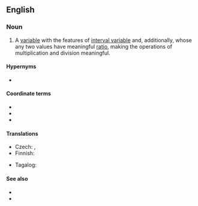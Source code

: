 ==English==

===Noun===
{{en-noun}}

# {{lb|en|statistics}} A [[variable]] with the features of [[interval variable]] and, additionally, whose any two values have meaningful [[ratio]], making the operations of multiplication and division meaningful.
{{examples|width=40%|examples=Speed<br>10 meters per second > 8 meters per second<br>10 mps - 8 mps = 2 mps<br>8 mps + 2 mps = 10 mps<br>'''10 mps / 8 mps = 1.25 (times as fast)<br>1.25 * 8 mps = 10 mps'''<br>10 mps * 8 mps = ''not defined''}}

====Hypernyms====
* {{l|en|cardinal variable}}

====Coordinate terms====
* {{l|en|categorical variable}}
* {{l|en|nominal variable}}
* {{l|en|interval variable}}

====Translations====
{{trans-top|ratio variable}}
* Czech: {{t|cs|poměrová veličina|f}}, {{t|cs|poměrová proměnná|f}}
* Finnish: {{t|fi|[[suhdeasteikollinen]] [[muuttuja]]}}
{{trans-mid}}
* Tagalog: {{t|tl|tagwaying aligin}}
{{trans-bottom}}

====See also====
* {{pedialite|Level of measurement}}
* {{l|en|ratio scale}}